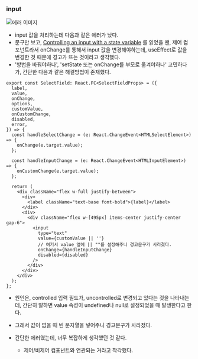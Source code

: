 ### input

![에러 이미지](./images/input-value.png)

- input 값을 처리하는데 다음과 같은 에러가 났다.
- 문구만 보고, [Controlling an input with a state variable](https://react.dev/reference/react-dom/components/input#controlling-an-input-with-a-state-variable)
  를 읽었을 땐, 제어 컴포넌트라서 onChange를 통해서 input 값을 변경해야하는데, useEffect로 값을 변경한 것 때문에 경고가 뜨는 것이라고 생각했다.
- '방법을 바꿔야하나', 'setState 또는 onChange를 부모로 옮겨야하나' 고민하다가, 간단한 다음과 같은 해결방법이 존재했다.

```TSX
export const SelectField: React.FC<SelectFieldProps> = ({
  label,
  value,
  onChange,
  options,
  customValue,
  onCustomChange,
  disabled,
  error,
}) => {
  const handleSelectChange = (e: React.ChangeEvent<HTMLSelectElement>) => {
    onChange(e.target.value);
  };

  const handleInputChange = (e: React.ChangeEvent<HTMLInputElement>) => {
    onCustomChange(e.target.value);
  };

  return (
    <div className="flex w-full justify-between">
      <div>
        <label className="text-base font-bold">{label}</label>
      </div>
      <div>
        <div className="flex w-[495px] items-center justify-center gap-6">
          <input
            type="text"
            value={customValue || ''}
            // 여기서 value 옆에 || ""를 설정해주니 경고문구가 사라졌다.
            onChange={handleInputChange}
            disabled={disabled}
          />
        </div>
      </div>
    </div>
  );
};
```

- 원인은, controlled 입력 필드가, uncontrolled로 변경되고 있다는 것을 나타내는데, 간단히 말하면 value 속성이 undefined나 null로 설정되었을 때 발생한다고 한다.
- 그래서 값이 없을 때 빈 문자열을 넣어주니 경고문구가 사라졌다.

- 간단한 에러였는데, 너무 복잡하게 생각했던 것 같다.
  - 제어/비제어 컴포넌트와 연관되는 거라고 착각했다.
